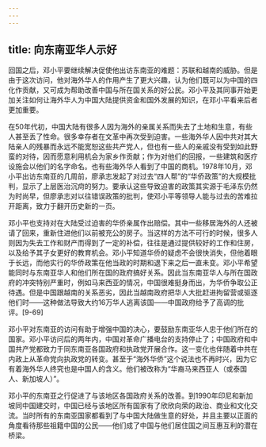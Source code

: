 ```yaml
---
---
---
```

title: 向东南亚华人示好
---



回国之后，邓小平要继续解决促使他出访东南亚的难题：苏联和越南的威胁。但是由于这次访问，他对海外华人的作用产生了更大兴趣，认为他们既可以为中国的四化作贡献，又可成为帮助改善中国与所在国关系的好公民。邓小平及其同事开始更加关注如何让海外华人为中国大陆提供资金和国外发展的知识，在邓小平看来后者更加重要。

在50年代初，中国大陆有很多人因为海外的亲属关系而失去了土地和生意，有些人甚至丢了性命。很多幸存者在文革中再次受到迫害。一些海外华人因中共对其大陆亲人的残暴而永远不能宽恕这些共产党人，但也有一些人的亲戚没有受到如此野蛮的对待，因而愿意利用机会为家乡作贡献；作为对他们的回报，一些建筑和医疗设施会以他们的名字命名。也有些海外华人看到了中国的商机。1978年10月，邓小平出访东南亚的几周前，廖承志发起了对过去“四人帮”的“华侨政策”的大规模批判，显示了上层医治沉疴的努力。要承认这些导致迫害的政策其实源于毛泽东仍然为时尚早，但廖承志对以往错误政策的批判，使邓小平等领导人能与过去的苦难拉开距离，致力于翻开历史新的一页。

邓小平也支持对在大陆受过迫害的华侨亲属作出赔偿。其中一些移居海外的人还被请了回来，重新住进他们以前被充公的房子。当这样的方法不可行的时候，很多人则因为失去工作和财产而得到了一定的补偿，往往是通过提供较好的工作和住房，以及给予其子女更好的教育机会。邓小平知道华侨的疑虑不会很快消失，但他着眼于长远，而他实行的华侨政策在他当政的时期和退下来之后一直未变。邓小平希望能同时与东南亚华人和他们所在国的政府搞好关系。因此当东南亚华人与所在国政府的冲突特别严重时，例如马来西亚的情况，中国很难挺身而出，为华侨争取公正待遇。但是中国跟越南的关系恶劣，因此当越南政府把华人大批赶进拘留营或驱逐他们时——这种做法导致大约16万华人逃离该国——中国政府给予了高调的批评。[9-69]

邓小平对东南亚的访问有助于增强中国的决心，要鼓励东南亚华人忠于他们所在的国家。邓小平访问后的两年内，中国对革命广播电台的支持停止了；中国政府和中国共产党都致力于同东南亚各国政府和执政党开展合作。这一变化也伴随着中共在内政上从革命党向执政党的转变。甚至于“海外华侨”这个说法也不再时兴，因为它有着海外华人终究也是中国人的含义。他们被改称为“华裔马来西亚人（或泰国人、新加坡人）”。

邓小平的东南亚之行促进了与该地区各国政府关系的改善。到1990年印尼和新加坡同中国建交时，中国已经与该地区所有国家有了欣欣向荣的政治、商业和文化交流。当时所有的东南亚国家都看到了与中国大陆做生意的好处，并且主要以正面的角度看待那些祖籍中国的公民——他们成了中国与他们居住国之间互惠互利的潜在桥梁。